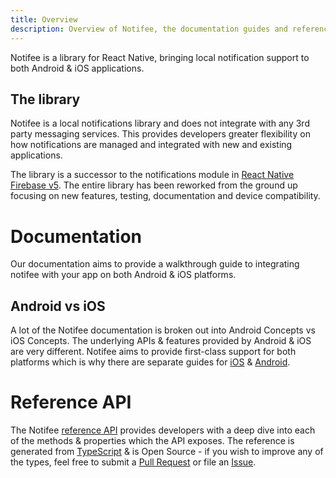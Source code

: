 ```yaml
---
title: Overview
description: Overview of Notifee, the documentation guides and reference API.
---
```


Notifee is a library for React Native, bringing local notification support to both Android &
iOS applications.

## The library

Notifee is a local notifications library and does not integrate with any 3rd party messaging services. This provides
developers greater flexibility on how notifications are managed and integrated with new and existing applications.

The library is a successor to the notifications module in [React Native Firebase v5](https://v5.rnfirebase.io/docs/v5.x.x/notifications/introduction).
The entire library has been reworked from the ground up focusing on new features, testing, documentation and device
compatibility.

# Documentation

Our documentation aims to provide a walkthrough guide to integrating notifee with your app on both Android & iOS platforms.

## Android vs iOS

A lot of the Notifee documentation is broken out into Android Concepts vs iOS Concepts. The underlying APIs & features provided by Android & iOS are very different. Notifee aims to provide first-class
support for both platforms which is why there are separate guides for [iOS](https://notifee.app/react-native/docs/ios/introduction) & [Android](https://notifee.app/react-native/docs/android/introduction).

# Reference API

The Notifee [reference API](/react-native/reference) provides developers with a deep dive into each of the methods
& properties which the API exposes. The reference is generated from [TypeScript](https://www.typescriptlang.org/) & is
Open Source - if you wish to improve any of the types, feel free to submit a [Pull Request](https://github.com/invertase/notifee/pulls)
or file an [Issue](https://github.com/invertase/notifee/issues).